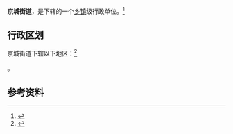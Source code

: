 {{中国乡级行政区|41/01/82/002/000}}

'''京城街道'''，是{{PRC admin/fullname|41/01/82/002/000|3}}下辖的一个[[乡镇|乡镇]]级行政单位。<ref>{{PRC admin/ref sgc|{{PRC admin/parent|41/01/82/002/000}}}}</ref>

== 行政区划 ==

京城街道下辖以下地区：<ref>{{PRC admin/ref sgc|41/01/82/002/000}}</ref>

{{PRC admin/children|41/01/82/002/000}}。

== 参考资料 ==

{{reflist}}

{{行政区划小作品}}
{{PRC admin/navcat|41/01/82/002/000}}